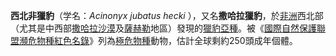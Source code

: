 {{multiple issues|
{{expand|time=2016-03-24T06:13:13+00:00}}
{{expert needed|time=2016-03-24T06:13:13+00:00}}
{{unreferenced|time=2016-03-24T06:13:13+00:00}}
}}
{{Subspeciesbox
| name = 西北非獵豹
| status = CR
| status_system = iucn3.1
| trend = down
| image = 
| image_width = 250px
| genus = Acinonyx
| species link = 獵豹
| species = jubatus
| subspecies = hecki
| authority = [[Hilzheimer|Hilzheimer]], 1913年
| range_map = Acinonyx_jubatus_subspecies_range.png
| range_map_width = 250px
| range_map_caption = 種群分佈 (紫色部份)
}}

'''西北非獵豹'''（学名：''Acinonyx jubatus hecki'' ），又名'''撒哈拉獵豹'''，於[[非洲|非洲]]西北部（尤其是中西部[[撒哈拉沙漠|撒哈拉沙漠]]及[[薩赫勒|薩赫勒]]地區）發現的[[獵豹|獵豹]][[亞種|亞種]]。被《[[國際自然保護聯盟瀕危物種紅色名錄|國際自然保護聯盟瀕危物種紅色名錄]]》列為[[極危物種|極危物種]]動物，估計全球剩約250頭成年個體。